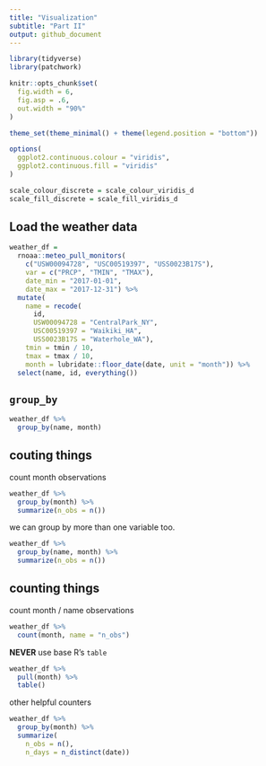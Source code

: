 ```yaml
---
title: "Visualization"
subtitle: "Part II"
output: github_document
---
```


```r
library(tidyverse)
library(patchwork)

knitr::opts_chunk$set(
  fig.width = 6,
  fig.asp = .6,
  out.width = "90%"
)

theme_set(theme_minimal() + theme(legend.position = "bottom"))

options(
  ggplot2.continuous.colour = "viridis",
  ggplot2.continuous.fill = "viridis"
)

scale_colour_discrete = scale_colour_viridis_d
scale_fill_discrete = scale_fill_viridis_d

```

## Load the weather data

```r
weather_df =  
  rnoaa::meteo_pull_monitors(
    c("USW00094728", "USC00519397", "USS0023B17S"),
    var = c("PRCP", "TMIN", "TMAX"), 
    date_min = "2017-01-01",
    date_max = "2017-12-31") %>%
  mutate(
    name = recode(
      id, 
      USW00094728 = "CentralPark_NY", 
      USC00519397 = "Waikiki_HA",
      USS0023B17S = "Waterhole_WA"),
    tmin = tmin / 10,
    tmax = tmax / 10,
    month = lubridate::floor_date(date, unit = "month")) %>%
  select(name, id, everything())
```

## `group_by`

```r
weather_df %>%
  group_by(name, month)
```

## couting things

count month observations

```r
weather_df %>%
  group_by(month) %>%
  summarize(n_obs = n())
```


we can group by more than one variable too.

```r
weather_df %>%
  group_by(name, month) %>%
  summarize(n_obs = n())
```

## counting things

count month / name observations

```r
weather_df %>%
  count(month, name = "n_obs")
```

**NEVER** use base R's `table`

```r
weather_df %>%
  pull(month) %>% 
  table()
```

other helpful counters

```r
weather_df %>%
  group_by(month) %>%
  summarize(
    n_obs = n(),
    n_days = n_distinct(date))
```


